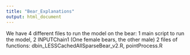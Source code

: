 ```yaml
---
title: "Bear_Explanations"
output: html_document
---
```


We have 4 different files to run the model on the bear:
1 main script to run the model,
2 INPUTChain1 (One female bears, the other male)
2 files of functions: dbin_LESSCachedAllSparseBear_v2.R, pointProcess.R

```r

```

